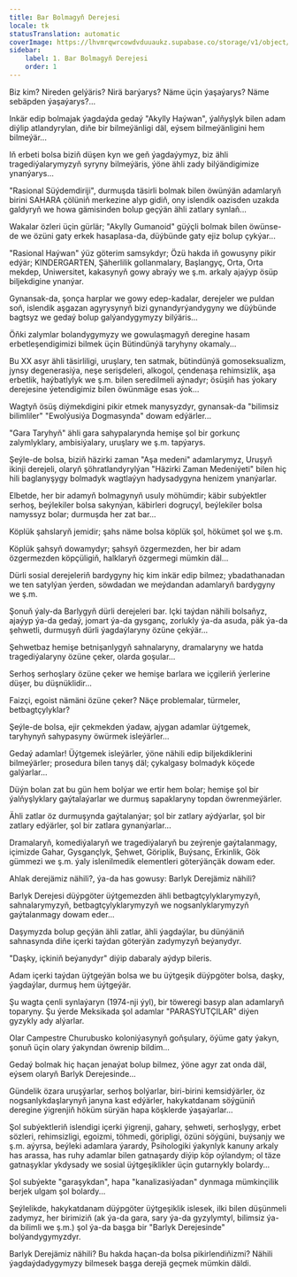 ```yaml
---
title: Bar Bolmagyň Derejesi
locale: tk
statusTranslation: automatic
coverImage: https://lhvmrqwrcowdvduuaukz.supabase.co/storage/v1/object/public/strapi-uploads/small_cover-tratado-de-psicologia-revolucionaria.webp-5e15e1cec4e0ebebcde5d7fc7565d8fd.webp
sidebar:
    label: 1. Bar Bolmagyň Derejesi
    order: 1
---
```

Biz kim? Nireden gelýäris? Nirä barýarys? Näme üçin ýaşaýarys? Näme sebäpden ýaşaýarys?...

Inkär edip bolmajak ýagdaýda gedaý "Akylly Haýwan", ýalňyşlyk bilen adam diýlip atlandyrylan, diňe bir bilmeýänligi däl, eýsem bilmeýänligini hem bilmeýär...

Iň erbeti bolsa biziň düşen kyn we geň ýagdaýymyz, biz ähli tragediýalarymyzyň syryny bilmeýäris, ýöne ähli zady bilýändigimize ynanýarys...

"Rasional Süýdemdiriji", durmuşda täsirli bolmak bilen öwünýän adamlaryň birini SAHARA çölüniň merkezine alyp gidiň, ony islendik oazisden uzakda galdyryň we howa gämisinden bolup geçýän ähli zatlary synlaň...

Wakalar özleri üçin gürlär; "Akylly Gumanoid" güýçli bolmak bilen öwünse-de we özüni gaty erkek hasaplasa-da, düýbünde gaty ejiz bolup çykýar...

"Rasional Haýwan" ýüz göterim samsykdyr; Özü hakda iň gowusyny pikir edýär; KINDERGARTEN, Şäherlilik gollanmalary, Başlangyç, Orta, Orta mekdep, Uniwersitet, kakasynyň gowy abraýy we ş.m. arkaly ajaýyp ösüp biljekdigine ynanýar.

Gynansak-da, şonça harplar we gowy edep-kadalar, derejeler we puldan soň, islendik aşgazan agyrysynyň bizi gynandyrýandygyny we düýbünde bagtsyz we gedaý bolup galýandygymyzy bilýäris...

Öňki zalymlar bolandygymyzy we gowulaşmagyň deregine hasam erbetleşendigimizi bilmek üçin Bütindünýä taryhyny okamaly...

Bu XX asyr ähli täsirliligi, uruşlary, ten satmak, bütindünýä gomoseksualizm, jynsy degenerasiýa, neşe serişdeleri, alkogol, çendenaşa rehimsizlik, aşa erbetlik, haýbatlylyk we ş.m. bilen seredilmeli aýnadyr; ösüşiň has ýokary derejesine ýetendigimiz bilen öwünmäge esas ýok...

Wagtyň ösüş diýmekdigini pikir etmek manysyzdyr, gynansak-da "bilimsiz bilimliler" "Ewolýusiýa Dogmasynda" dowam edýärler...

"Gara Taryhyň" ähli gara sahypalarynda hemişe şol bir gorkunç zalymlyklary, ambisiýalary, uruşlary we ş.m. tapýarys.

Şeýle-de bolsa, biziň häzirki zaman "Aşa medeni" adamlarymyz, Uruşyň ikinji derejeli, olaryň şöhratlandyrylýan "Häzirki Zaman Medeniýeti" bilen hiç hili baglanyşygy bolmadyk wagtlaýyn hadysadygyna henizem ynanýarlar.

Elbetde, her bir adamyň bolmagynyň usuly möhümdir; käbir subýektler serhoş, beýlekiler bolsa sakynýan, käbirleri dogruçyl, beýlekiler bolsa namyssyz bolar; durmuşda her zat bar...

Köplük şahslaryň jemidir; şahs näme bolsa köplük şol, hökümet şol we ş.m.

Köplük şahsyň dowamydyr; şahsyň özgermezden, her bir adam özgermezden köpçüligiň, halklaryň özgermegi mümkin däl...

Dürli sosial derejeleriň bardygyny hiç kim inkär edip bilmez; ybadathanadan we ten satylýan ýerden, söwdadan we meýdandan adamlaryň bardygyny we ş.m.

Şonuň ýaly-da Barlygyň dürli derejeleri bar. Içki taýdan nähili bolsaňyz, ajaýyp ýa-da gedaý, jomart ýa-da gysganç, zorlukly ýa-da asuda, päk ýa-da şehwetli, durmuşyň dürli ýagdaýlaryny özüne çekýär...

Şehwetbaz hemişe betnişanlygyň sahnalaryny, dramalaryny we hatda tragediýalaryny özüne çeker, olarda goşular...

Serhoş serhoşlary özüne çeker we hemişe barlara we içgileriň ýerlerine düşer, bu düşnüklidir...

Faizçi, egoist nämäni özüne çeker? Näçe problemalar, türmeler, betbagtçylyklar?

Şeýle-de bolsa, ejir çekmekden ýadaw, ajygan adamlar üýtgemek, taryhynyň sahypasyny öwürmek isleýärler...

Gedaý adamlar! Üýtgemek isleýärler, ýöne nähili edip biljekdiklerini bilmeýärler; prosedura bilen tanyş däl; çykalgasy bolmadyk köçede galýarlar...

Düýn bolan zat bu gün hem bolýar we ertir hem bolar; hemişe şol bir ýalňyşlyklary gaýtalaýarlar we durmuş sapaklaryny topdan öwrenmeýärler.

Ähli zatlar öz durmuşynda gaýtalanýar; şol bir zatlary aýdýarlar, şol bir zatlary edýärler, şol bir zatlara gynanýarlar...

Dramalaryň, komediýalaryň we tragediýalaryň bu zeýrenje gaýtalanmagy, içimizde Gahar, Gysgançlyk, Şehwet, Göriplik, Buýsanç, Erkinlik, Gök gümmezi we ş.m. ýaly islenilmedik elementleri göterýänçäk dowam eder.

Ahlak derejämiz nähili?, ýa-da has gowusy: Barlyk Derejämiz nähili?

Barlyk Derejesi düýpgöter üýtgemezden ähli betbagtçylyklarymyzyň, sahnalarymyzyň, betbagtçylyklarymyzyň we nogsanlyklarymyzyň gaýtalanmagy dowam eder...

Daşymyzda bolup geçýän ähli zatlar, ähli ýagdaýlar, bu dünýäniň sahnasynda diňe içerki taýdan göterýän zadymyzyň beýanydyr.

"Daşky, içkiniň beýanydyr" diýip dabaraly aýdyp bileris.

Adam içerki taýdan üýtgeýän bolsa we bu üýtgeşik düýpgöter bolsa, daşky, ýagdaýlar, durmuş hem üýtgeýär.

Şu wagta çenli synlaýaryn (1974-nji ýyl), bir töweregi basyp alan adamlaryň toparyny. Şu ýerde Meksikada şol adamlar "PARASÝUTÇILAR" diýen gyzykly ady alýarlar.

Olar Campestre Churubusko koloniýasynyň goňşulary, öýüme gaty ýakyn, şonuň üçin olary ýakyndan öwrenip bildim...

Gedaý bolmak hiç haçan jenaýat bolup bilmez, ýöne agyr zat onda däl, eýsem olaryň Barlyk Derejesinde...

Gündelik özara uruşýarlar, serhoş bolýarlar, biri-birini kemsidýärler, öz nogsanlykdaşlarynyň janyna kast edýärler, hakykatdanam söýgüniň deregine ýigrenjiň höküm sürýän hapa köşklerde ýaşaýarlar...

Şol subýektleriň islendigi içerki ýigrenji, gahary, şehweti, serhoşlygy, erbet sözleri, rehimsizligi, egoizmi, töhmedi, göripligi, özüni söýgüni, buýsanjy we ş.m. aýyrsa, beýleki adamlara ýarardy, Psihologiki ýakynlyk kanuny arkaly has arassa, has ruhy adamlar bilen gatnaşardy diýip köp oýlandym; ol täze gatnaşyklar ykdysady we sosial üýtgeşiklikler üçin gutarnykly bolardy...

Şol subýekte "garaşykdan", hapa "kanalizasiýadan" dynmaga mümkinçilik berjek ulgam şol bolardy...

Şeýlelikde, hakykatdanam düýpgöter üýtgeşiklik islesek, ilki bilen düşünmeli zadymyz, her birimiziň (ak ýa-da gara, sary ýa-da gyzylymtyl, bilimsiz ýa-da bilimli we ş.m.) şol ýa-da başga bir "Barlyk Derejesinde" bolýandygymyzdyr.

Barlyk Derejämiz nähili? Bu hakda haçan-da bolsa pikirlendiňizmi? Nähili ýagdaýdadygymyzy bilmesek başga derejä geçmek mümkin däldi.

